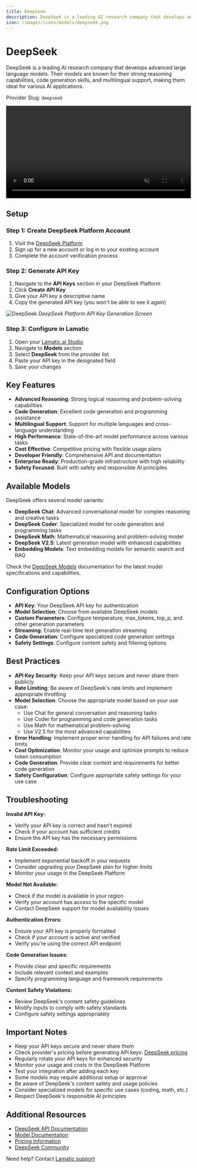 ```yaml
---
title: DeepSeek
description: DeepSeek is a leading AI research company that develops advanced large language models, offering powerful text generation and reasoning capabilities for various applications.
icon: /images/icons/models/deepseek.png
---
```


[DeepSeek Platform]: https://platform.deepseek.com
[DeepSeek docs]: https://platform.deepseek.com/docs
[DeepSeek pricing]: https://platform.deepseek.com/pricing
[DeepSeek models]: https://platform.deepseek.com/models

[Lamatic.ai Studio]: https://studio.lamatic.ai
[Lamatic support]: https://lamatic.ai/docs/slack


# DeepSeek

<IntegrationOverviw slug="deepseek" type="models" />

DeepSeek is a leading AI research company that develops advanced large language models. Their models are known for their strong reasoning capabilities, code generation skills, and multilingual support, making them ideal for various AI applications.

<Callout type="info">Provider Slug: `deepseek`</Callout>

<video controls loop width="100%" autoplay muted controlslist="nodownload" className="mt-4">
    <source src="/public/videos/models/deepseek.mp4" type="video/mp4" />
    Your browser does not support the video tag.
</video>

## Setup


### Step 1: Create DeepSeek Platform Account
1. Visit the [DeepSeek Platform]
2. Sign up for a new account or log in to your existing account
3. Complete the account verification process

### Step 2: Generate API Key
1. Navigate to the **API Keys** section in your DeepSeek Platform
2. Click **Create API Key**
3. Give your API key a descriptive name
4. Copy the generated API key (you won't be able to see it again)

![DeepSeek](./img/deepseek.png)
*DeepSeek Platform API Key Generation Screen*

### Step 3: Configure in Lamatic
1. Open your [Lamatic.ai Studio]
2. Navigate to **Models** section
3. Select **DeepSeek** from the provider list
4. Paste your API key in the designated field
5. Save your changes

## Key Features

- **Advanced Reasoning**: Strong logical reasoning and problem-solving capabilities
- **Code Generation**: Excellent code generation and programming assistance
- **Multilingual Support**: Support for multiple languages and cross-language understanding
- **High Performance**: State-of-the-art model performance across various tasks
- **Cost Effective**: Competitive pricing with flexible usage plans
- **Developer Friendly**: Comprehensive API and documentation
- **Enterprise Ready**: Production-grade infrastructure with high reliability
- **Safety Focused**: Built with safety and responsible AI principles

## Available Models

DeepSeek offers several model variants:

- **DeepSeek Chat**: Advanced conversational model for complex reasoning and creative tasks
- **DeepSeek Coder**: Specialized model for code generation and programming tasks
- **DeepSeek Math**: Mathematical reasoning and problem-solving model
- **DeepSeek V2.5**: Latest generation model with enhanced capabilities
- **Embedding Models**: Text embedding models for semantic search and RAG

Check the [DeepSeek Models][DeepSeek models] documentation for the latest model specifications and capabilities.

## Configuration Options

- **API Key**: Your DeepSeek API key for authentication
- **Model Selection**: Choose from available DeepSeek models
- **Custom Parameters**: Configure temperature, max_tokens, top_p, and other generation parameters
- **Streaming**: Enable real-time text generation streaming
- **Code Generation**: Configure specialized code generation settings
- **Safety Settings**: Configure content safety and filtering options

## Best Practices

- **API Key Security**: Keep your API keys secure and never share them publicly
- **Rate Limiting**: Be aware of DeepSeek's rate limits and implement appropriate throttling
- **Model Selection**: Choose the appropriate model based on your use case:
  - Use Chat for general conversation and reasoning tasks
  - Use Coder for programming and code generation tasks
  - Use Math for mathematical problem-solving
  - Use V2.5 for the most advanced capabilities
- **Error Handling**: Implement proper error handling for API failures and rate limits
- **Cost Optimization**: Monitor your usage and optimize prompts to reduce token consumption
- **Code Generation**: Provide clear context and requirements for better code generation
- **Safety Configuration**: Configure appropriate safety settings for your use case

## Troubleshooting

**Invalid API Key:**
- Verify your API key is correct and hasn't expired
- Check if your account has sufficient credits
- Ensure the API key has the necessary permissions

**Rate Limit Exceeded:**
- Implement exponential backoff in your requests
- Consider upgrading your DeepSeek plan for higher limits
- Monitor your usage in the DeepSeek Platform

**Model Not Available:**
- Check if the model is available in your region
- Verify your account has access to the specific model
- Contact DeepSeek support for model availability issues

**Authentication Errors:**
- Ensure your API key is properly formatted
- Check if your account is active and verified
- Verify you're using the correct API endpoint

**Code Generation Issues:**
- Provide clear and specific requirements
- Include relevant context and examples
- Specify programming language and framework requirements

**Content Safety Violations:**
- Review DeepSeek's content safety guidelines
- Modify inputs to comply with safety standards
- Configure safety settings appropriately

## Important Notes

- Keep your API keys secure and never share them
- Check provider's pricing before generating API keys: [DeepSeek pricing][DeepSeek pricing]
- Regularly rotate your API keys for enhanced security
- Monitor your usage and costs in the DeepSeek Platform
- Test your integration after adding each key
- Some models may require additional setup or approval
- Be aware of DeepSeek's content safety and usage policies
- Consider specialized models for specific use cases (coding, math, etc.)
- Respect DeepSeek's responsible AI principles

## Additional Resources

- [DeepSeek API Documentation][DeepSeek docs]
- [Model Documentation][DeepSeek models]
- [Pricing Information][DeepSeek pricing]
- [DeepSeek Community](https://platform.deepseek.com/community)

Need help? Contact [Lamatic support]

